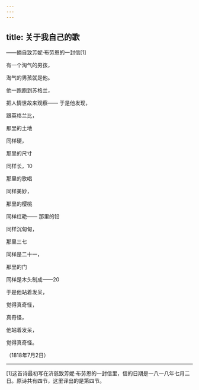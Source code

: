 ```yaml
---
---
---
```

title: 关于我自己的歌
---




——摘自致芳妮·布劳恩的一封信[1]

有一个淘气的男孩，

淘气的男孩就是他。

他一跑跑到苏格兰，

把人情世故来观察—— 于是他发现，

跟英格兰比，

那里的土地

同样硬，

那里的尺寸

同样长，10

那里的歌唱

同样美妙，

那里的樱桃

同样红艳—— 那里的铅

同样沉甸甸，

那里三七

同样是二十一，

那里的门

同样是木头制成——20

于是他站着发呆，

觉得真奇怪，

真奇怪，

他站着发呆，

觉得真奇怪。

（1818年7月2日）



* * *



[1]这首诗最初写在济慈致芳妮·布劳恩的一封信里，信的日期是一八一八年七月二日。原诗共有四节，这里译出的是第四节。